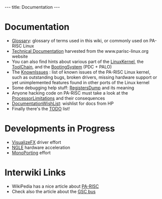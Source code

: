 ---
title: Documentation
---

= Documentation =

* [[Glossary]]: glossary of terms used in this wiki, or commonly used on PA-RISC Linux
* [[Technical Documentation]] harvested from the www.parisc-linux.org website
* You can also find hints about various part of the [[LinuxKernel]], the [[ToolChain]], and the [[BootingSystem]] (PDC + PALO)
* The [[KnownIssues]] : list of known issues of the PA-RISC Linux kernel, such as outstanding bugs, broken drivers, missing hardware support or yet unimplemented features found in other ports of the Linux kernel
* Some debugging help stuff: [[RegistersDump]] and its meaning
* Anyone hacking code on PA-RISC must take a look at the [[ProcessorLimitations]] and their consequences
* [[DocumentationWishList]]: wishlist for docs from HP
* Finally there's the [[TODO]] list!

= Developments in Progress =

* [[VisualizeFX]] driver effort
* [[NGLE]] hardware acceleration
* [[MonoPorting]] effort

= Interwiki Links =
 
* WikiPedia has a nice article about [http://en.wikipedia.org/wiki/PA-RISC PA-RISC]
* Check also the article about the [http://en.wikipedia.org/wiki/GSC_bus GSC bus]